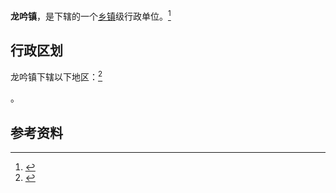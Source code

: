 {{中国乡级行政区|52/23/23/101/000}}

'''龙吟镇'''，是{{PRC admin/fullname|52/23/23/101/000|3}}下辖的一个[[乡镇|乡镇]]级行政单位。<ref>{{PRC admin/ref sgc|{{PRC admin/parent|52/23/23/101/000}}}}</ref>

== 行政区划 ==

龙吟镇下辖以下地区：<ref>{{PRC admin/ref sgc|52/23/23/101/000}}</ref>

{{PRC admin/children|52/23/23/101/000}}。

== 参考资料 ==

{{reflist}}

{{行政区划小作品}}
{{PRC admin/navcat|52/23/23/101/000}}